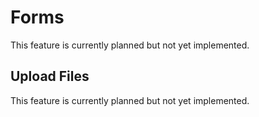
# Forms

<Callout type="warning" emoji="⚠️">
  This feature is currently planned but not yet implemented.
</Callout>

## Upload Files

<Callout type="warning" emoji="⚠️">
  This feature is currently planned but not yet implemented.
</Callout>
